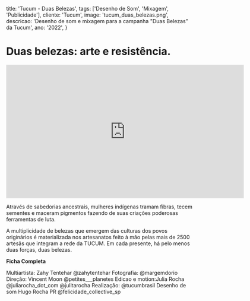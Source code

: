   title: 'Tucum - Duas Belezas',
  tags: ['Desenho de Som', 'Mixagem', 'Publicidade'],
  cliente: 'Tucum',
  image: 'tucum_duas_belezas.png',
  descricao: 'Desenho de som e mixagem para a campanha "Duas Belezas” da Tucum',
  ano: '2022',
}

# Duas belezas: arte e resistência.

<iframe width="640" height="360" src="https://www.youtube.com/embed/lwQCNs24dxs?si=bOyvwS0AIpU6bAyn" title="YouTube video player" frameborder="0" allow="accelerometer; autoplay; clipboard-write; encrypted-media; gyroscope; picture-in-picture; web-share" referrerpolicy="strict-origin-when-cross-origin" allowfullscreen></iframe>

Através de sabedorias ancestrais, mulheres indígenas tramam fibras, tecem sementes e maceram pigmentos fazendo de suas criações poderosas ferramentas de luta.

A multiplicidade de belezas que emergem das culturas dos povos originários é materializada nos artesanatos feito à mão pelas mais de 2500 artesãs que integram a rede da TUCUM. Em cada presente, há pelo menos duas forças, duas belezas.

<b>Ficha Completa</b>

Multiartista: Zahy Tentehar @zahytentehar
Fotografia: @margemdorio
Direção: Vincent Moon @petites___planetes
Edicao e motion:Julia Rocha @juliarocha_dot_com @julitarocha
Realização: @tucumbrasil
Desenho de som Hugo Rocha
PR @felicidade_collective_sp
